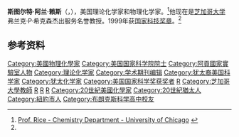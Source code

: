 {{Infobox scientist
| name              = 斯圖爾特·阿兰·賴斯
| image             = <!--(filename only)-->
| image_size        = 
| alt               = 
| caption           = 
| birth_date        = {{Birth date and age|1932|1|6}}
| birth_place       = [[纽约市|纽约市]]
| death_date        = 
| death_place       = 
| residence         = 
| citizenship       = 
| nationality       = [[美国|美国]]
| fields            = [[理论化学|理论化学]]
| workplaces        = [[芝加哥大学|芝加哥大学]]
| alma_mater        = [[布朗克斯科学高中|布朗克斯科学高中]]、[[布鲁克林学院|布鲁克林学院]]、[[哈佛大学|哈佛大学]]、[[耶鲁大学|耶鲁大学]]
| doctoral_advisor  = 
| academic_advisors = 
| doctoral_students = 
| notable_students  = 
| known_for         = 
| author_abbrev_bot = 
| author_abbrev_zoo = 
| influences        = 
| influenced        = 
| awards            = [[美国国家科学奖章|国家科学奖章]] (1999)、[[沃尔夫奖|沃尔夫奖]] (2011)
| signature         = <!--(filename only)-->
| signature_alt     = 
| footnotes         = 
| spouse            = 
}}
'''斯图尔特·阿兰·赖斯'''（{{lang-en|Stuart A. Rice}}，{{bd|1932年|1月6日}}），美国理论化学家和物理化学家。<ref name="one">[http://chemistry.uchicago.edu/fac/rice.shtml Prof. Rice - Chemistry Department - University of Chicago] {{webarchive|url=https://web.archive.org/web/20090529032253/http://chemistry.uchicago.edu/fac/rice.shtml |date=2009-05-29 }}</ref>他现在是[[芝加哥大学|芝加哥大学]]弗兰克·P·希克森杰出服务名誉教授。1999年获[[美国国家科学奖章|国家科技奖章]]。<ref name="one"/>

==参考资料==
{{reflist}}
{{美国国家科学奖章|chemistry}}
{{沃尔夫化学奖}}

{{Authority control}}
{{DEFAULTSORT:Rice, Stuart A.}}
[[Category:美國物理化學家|Category:美國物理化學家]]
[[Category:美国国家科学院院士|Category:美国国家科学院院士]]
[[Category:阿貢國家實驗室人物|Category:阿貢國家實驗室人物]]
[[Category:理论化学家|Category:理论化学家]]
[[Category:学术期刊编辑|Category:学术期刊编辑]]
[[Category:犹太裔美国科学家|Category:犹太裔美国科学家]]
[[Category:犹太化学家|Category:犹太化学家]]
[[Category:美国国家科学奖获奖者|Category:美国国家科学奖获奖者]]
[[Category:沃爾夫化學獎得主|R]]
[[Category:芝加哥大學教師|Category:芝加哥大學教師]]
[[Category:哈佛大學校友|R]]
[[Category:耶魯大學校友|R]]
[[Category:布魯克林學院校友|R]]
[[Category:20世紀美國化學家|Category:20世紀美國化學家]]
[[Category:20世紀猶太人|Category:20世紀猶太人]]
[[Category:紐約市人|Category:紐約市人]]
[[Category:布朗克斯科学高中校友|Category:布朗克斯科学高中校友]]